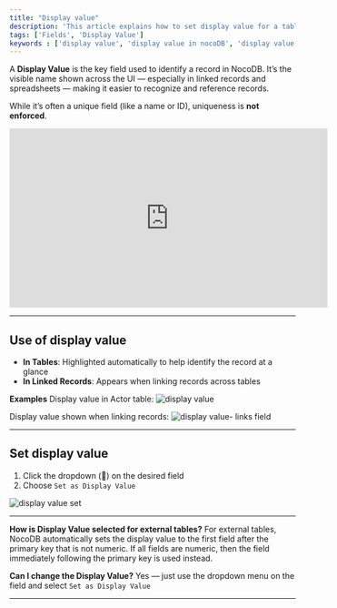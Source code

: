 ```yaml
---
title: "Display value"
description: 'This article explains how to set display value for a table & its use.'
tags: ['Fields', 'Display Value']
keywords : ['display value', 'display value in nocoDB', 'display value in nocoDB']
---
```


A **Display Value** is the key field used to identify a record in NocoDB. It’s the visible name shown across the UI — especially in linked records and spreadsheets — making it easier to recognize and reference records.

While it’s often a unique field (like a name or ID), uniqueness is **not enforced**.

<center>
    <iframe width="560" height="315" src="https://www.youtube.com/embed/GAPAec6zXQ8?start=13" frameBorder="0" allow="accelerometer; autoplay; clipboard-write; encrypted-media; gyroscope; picture-in-picture" allowFullScreen ></iframe>
</center>

---

## Use of display value

* **In Tables**: Highlighted automatically to help identify the record at a glance
* **In Linked Records**: Appears when linking records across tables

**Examples**
Display value in Actor table:
![display value](/img/v2/fields/display-value.png)

Display value shown when linking records:
![display value- links field](/img/v2/fields/display-value-in-linked-record.png)

---

## Set display value

1. Click the dropdown (🔽) on the desired field
2. Choose `Set as Display Value`

![display value set](/img/v2/fields/set-as-display-value.png)

---

<Callout type="info"> **How is Display Value selected for external tables?** For external tables, NocoDB automatically sets the display value to the first field after the primary key that is not numeric. If all fields are numeric, then the field immediately following the primary key is used instead. </Callout>

<Callout type="info">**Can I change the Display Value?** Yes — just use the dropdown menu on the field and select `Set as Display Value`</Callout>

---